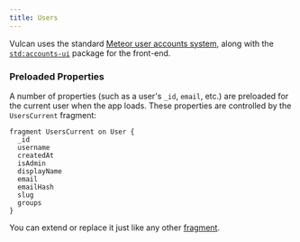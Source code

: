 ```yaml
---
title: Users
---
```


Vulcan uses the standard [Meteor user accounts system](https://guide.meteor.com/accounts.html), along with the [`std:accounts-ui`](https://github.com/studiointeract/accounts-ui) package for the front-end. 

### Preloaded Properties

A number of properties (such as a user's `_id`, `email`, etc.) are preloaded for the current user when the app loads. These properties are controlled by the `UsersCurrent` fragment:

```
fragment UsersCurrent on User {
  _id
  username
  createdAt
  isAdmin
  displayName
  email
  emailHash
  slug
  groups
}
```

You can extend or replace it just like any other [fragment](fragments.html).
